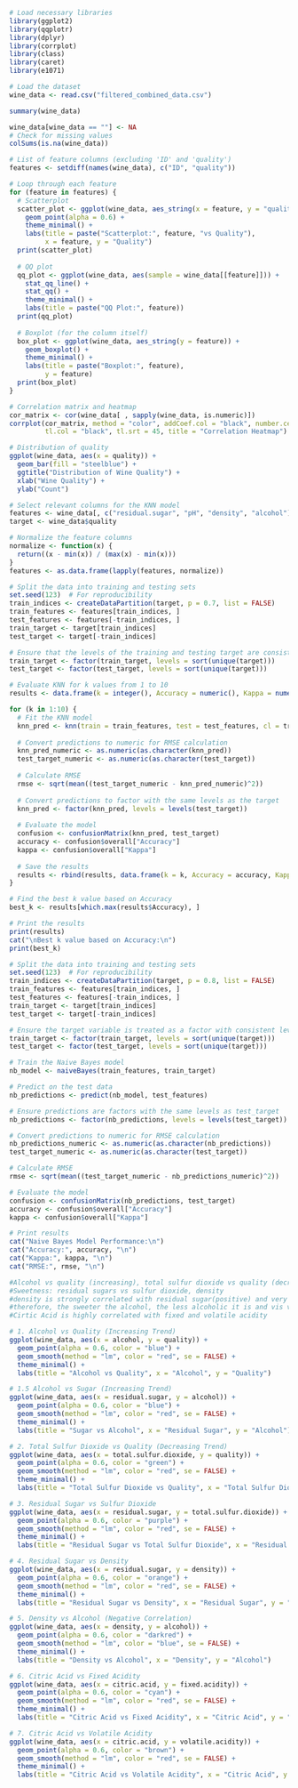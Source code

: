 ```r
# Load necessary libraries
library(ggplot2)
library(qqplotr)
library(dplyr)
library(corrplot)
library(class)
library(caret)
library(e1071)
```

```r
# Load the dataset
wine_data <- read.csv("filtered_combined_data.csv")
```

```r
summary(wine_data)
```


```r
wine_data[wine_data == ""] <- NA
# Check for missing values
colSums(is.na(wine_data))
```
```r
# List of feature columns (excluding 'ID' and 'quality')
features <- setdiff(names(wine_data), c("ID", "quality"))

# Loop through each feature
for (feature in features) {
  # Scatterplot
  scatter_plot <- ggplot(wine_data, aes_string(x = feature, y = "quality")) +
    geom_point(alpha = 0.6) +
    theme_minimal() +
    labs(title = paste("Scatterplot:", feature, "vs Quality"),
         x = feature, y = "Quality")
  print(scatter_plot)
  
  # QQ plot
  qq_plot <- ggplot(wine_data, aes(sample = wine_data[[feature]])) +
    stat_qq_line() +
    stat_qq() +
    theme_minimal() +
    labs(title = paste("QQ Plot:", feature))
  print(qq_plot)
  
  # Boxplot (for the column itself)
  box_plot <- ggplot(wine_data, aes_string(y = feature)) +
    geom_boxplot() +
    theme_minimal() +
    labs(title = paste("Boxplot:", feature),
         y = feature)
  print(box_plot)
}
```

```r
# Correlation matrix and heatmap
cor_matrix <- cor(wine_data[ , sapply(wine_data, is.numeric)])
corrplot(cor_matrix, method = "color", addCoef.col = "black", number.cex = 0.7,
         tl.col = "black", tl.srt = 45, title = "Correlation Heatmap")

# Distribution of quality
ggplot(wine_data, aes(x = quality)) +
  geom_bar(fill = "steelblue") +
  ggtitle("Distribution of Wine Quality") +
  xlab("Wine Quality") +
  ylab("Count")
```
```r

# Select relevant columns for the KNN model
features <- wine_data[, c("residual.sugar", "pH", "density", "alcohol")]
target <- wine_data$quality

# Normalize the feature columns
normalize <- function(x) {
  return((x - min(x)) / (max(x) - min(x)))
}
features <- as.data.frame(lapply(features, normalize))

# Split the data into training and testing sets
set.seed(123)  # For reproducibility
train_indices <- createDataPartition(target, p = 0.7, list = FALSE)
train_features <- features[train_indices, ]
test_features <- features[-train_indices, ]
train_target <- target[train_indices]
test_target <- target[-train_indices]

# Ensure that the levels of the training and testing target are consistent
train_target <- factor(train_target, levels = sort(unique(target)))
test_target <- factor(test_target, levels = sort(unique(target)))

# Evaluate KNN for k values from 1 to 10
results <- data.frame(k = integer(), Accuracy = numeric(), Kappa = numeric(), RMSE = numeric())

for (k in 1:10) {
  # Fit the KNN model
  knn_pred <- knn(train = train_features, test = test_features, cl = train_target, k = k)
  
  # Convert predictions to numeric for RMSE calculation
  knn_pred_numeric <- as.numeric(as.character(knn_pred))
  test_target_numeric <- as.numeric(as.character(test_target))
  
  # Calculate RMSE
  rmse <- sqrt(mean((test_target_numeric - knn_pred_numeric)^2))
  
  # Convert predictions to factor with the same levels as the target
  knn_pred <- factor(knn_pred, levels = levels(test_target))
  
  # Evaluate the model
  confusion <- confusionMatrix(knn_pred, test_target)
  accuracy <- confusion$overall["Accuracy"]
  kappa <- confusion$overall["Kappa"]
  
  # Save the results
  results <- rbind(results, data.frame(k = k, Accuracy = accuracy, Kappa = kappa, RMSE = rmse))
}

# Find the best k value based on Accuracy
best_k <- results[which.max(results$Accuracy), ]

# Print the results
print(results)
cat("\nBest k value based on Accuracy:\n")
print(best_k)
```

```r
# Split the data into training and testing sets
set.seed(123)  # For reproducibility
train_indices <- createDataPartition(target, p = 0.8, list = FALSE)
train_features <- features[train_indices, ]
test_features <- features[-train_indices, ]
train_target <- target[train_indices]
test_target <- target[-train_indices]

# Ensure the target variable is treated as a factor with consistent levels
train_target <- factor(train_target, levels = sort(unique(target)))
test_target <- factor(test_target, levels = sort(unique(target)))

# Train the Naive Bayes model
nb_model <- naiveBayes(train_features, train_target)

# Predict on the test data
nb_predictions <- predict(nb_model, test_features)

# Ensure predictions are factors with the same levels as test_target
nb_predictions <- factor(nb_predictions, levels = levels(test_target))

# Convert predictions to numeric for RMSE calculation
nb_predictions_numeric <- as.numeric(as.character(nb_predictions))
test_target_numeric <- as.numeric(as.character(test_target))

# Calculate RMSE
rmse <- sqrt(mean((test_target_numeric - nb_predictions_numeric)^2))

# Evaluate the model
confusion <- confusionMatrix(nb_predictions, test_target)
accuracy <- confusion$overall["Accuracy"]
kappa <- confusion$overall["Kappa"]

# Print results
cat("Naive Bayes Model Performance:\n")
cat("Accuracy:", accuracy, "\n")
cat("Kappa:", kappa, "\n")
cat("RMSE:", rmse, "\n")
```

```r
#Alcohol vs quality (increasing), total sulfur dioxide vs quality (decreasing)
#Sweetness: residual sugars vs sulfur dioxide, density
#density is strongly correlated with residual sugar(positive) and very negatively correlated with alcohol
#therefore, the sweeter the alcohol, the less alcoholic it is and vis versa
#Cirtic Acid is highly correlated with fixed and volatile acidity

```

```r
# 1. Alcohol vs Quality (Increasing Trend)
ggplot(wine_data, aes(x = alcohol, y = quality)) +
  geom_point(alpha = 0.6, color = "blue") +
  geom_smooth(method = "lm", color = "red", se = FALSE) +
  theme_minimal() +
  labs(title = "Alcohol vs Quality", x = "Alcohol", y = "Quality")

# 1.5 Alcohol vs Sugar (Increasing Trend)
ggplot(wine_data, aes(x = residual.sugar, y = alcohol)) +
  geom_point(alpha = 0.6, color = "blue") +
  geom_smooth(method = "lm", color = "red", se = FALSE) +
  theme_minimal() +
  labs(title = "Sugar vs Alcohol", x = "Residual Sugar", y = "Alcohol")

# 2. Total Sulfur Dioxide vs Quality (Decreasing Trend)
ggplot(wine_data, aes(x = total.sulfur.dioxide, y = quality)) +
  geom_point(alpha = 0.6, color = "green") +
  geom_smooth(method = "lm", color = "red", se = FALSE) +
  theme_minimal() +
  labs(title = "Total Sulfur Dioxide vs Quality", x = "Total Sulfur Dioxide", y = "Quality")

# 3. Residual Sugar vs Sulfur Dioxide
ggplot(wine_data, aes(x = residual.sugar, y = total.sulfur.dioxide)) +
  geom_point(alpha = 0.6, color = "purple") +
  geom_smooth(method = "lm", color = "red", se = FALSE) +
  theme_minimal() +
  labs(title = "Residual Sugar vs Total Sulfur Dioxide", x = "Residual Sugar", y = "Total Sulfur Dioxide")

# 4. Residual Sugar vs Density
ggplot(wine_data, aes(x = residual.sugar, y = density)) +
  geom_point(alpha = 0.6, color = "orange") +
  geom_smooth(method = "lm", color = "red", se = FALSE) +
  theme_minimal() +
  labs(title = "Residual Sugar vs Density", x = "Residual Sugar", y = "Density")

# 5. Density vs Alcohol (Negative Correlation)
ggplot(wine_data, aes(x = density, y = alcohol)) +
  geom_point(alpha = 0.6, color = "darkred") +
  geom_smooth(method = "lm", color = "blue", se = FALSE) +
  theme_minimal() +
  labs(title = "Density vs Alcohol", x = "Density", y = "Alcohol")

# 6. Citric Acid vs Fixed Acidity
ggplot(wine_data, aes(x = citric.acid, y = fixed.acidity)) +
  geom_point(alpha = 0.6, color = "cyan") +
  geom_smooth(method = "lm", color = "red", se = FALSE) +
  theme_minimal() +
  labs(title = "Citric Acid vs Fixed Acidity", x = "Citric Acid", y = "Fixed Acidity")

# 7. Citric Acid vs Volatile Acidity
ggplot(wine_data, aes(x = citric.acid, y = volatile.acidity)) +
  geom_point(alpha = 0.6, color = "brown") +
  geom_smooth(method = "lm", color = "red", se = FALSE) +
  theme_minimal() +
  labs(title = "Citric Acid vs Volatile Acidity", x = "Citric Acid", y = "Volatile Acidity")
```



